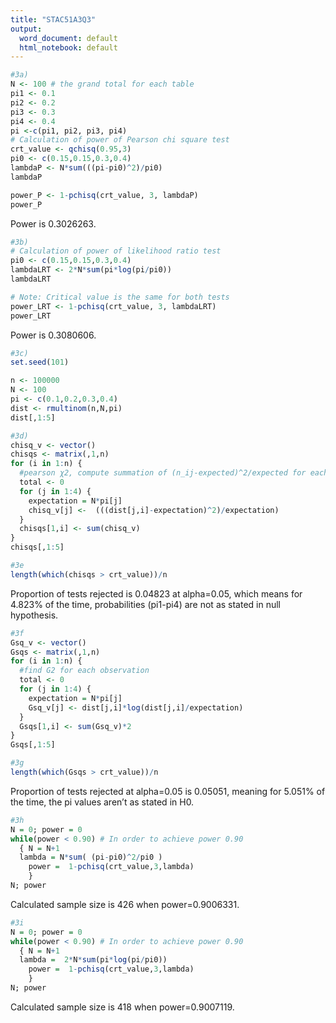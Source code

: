 ```yaml
---
title: "STAC51A3Q3"
output:
  word_document: default
  html_notebook: default
---
```

```r
#3a)
N <- 100 # the grand total for each table
pi1 <- 0.1
pi2 <- 0.2
pi3 <- 0.3
pi4 <- 0.4
pi <-c(pi1, pi2, pi3, pi4)
# Calculation of power of Pearson chi square test
crt_value <- qchisq(0.95,3)
pi0 <- c(0.15,0.15,0.3,0.4)
lambdaP <- N*sum(((pi-pi0)^2)/pi0)
lambdaP

power_P <- 1-pchisq(crt_value, 3, lambdaP)
power_P
```
Power is 0.3026263.

```r
#3b)
# Calculation of power of likelihood ratio test
pi0 <- c(0.15,0.15,0.3,0.4)
lambdaLRT <- 2*N*sum(pi*log(pi/pi0))
lambdaLRT

# Note: Critical value is the same for both tests
power_LRT <- 1-pchisq(crt_value, 3, lambdaLRT)
power_LRT
```
Power is 0.3080606.

```r
#3c)
set.seed(101)

n <- 100000
N <- 100
pi <- c(0.1,0.2,0.3,0.4)
dist <- rmultinom(n,N,pi)
dist[,1:5]
```

```r
#3d)
chisq_v <- vector()
chisqs <- matrix(,1,n)
for (i in 1:n) {
  #pearson χ2, compute summation of (n_ij-expected)^2/expected for each observation
  total <- 0
  for (j in 1:4) {
    expectation = N*pi[j]
    chisq_v[j] <-  (((dist[j,i]-expectation)^2)/expectation)
  }
  chisqs[1,i] <- sum(chisq_v)
}
chisqs[,1:5]
```
```r
#3e
length(which(chisqs > crt_value))/n
```
Proportion of tests rejected is 0.04823 at alpha=0.05, which means for 4.823% of the time, probabilities (pi1-pi4) are not as stated in null hypothesis.

```r
#3f
Gsq_v <- vector()
Gsqs <- matrix(,1,n)
for (i in 1:n) {
  #find G2 for each observation
  total <- 0
  for (j in 1:4) {
    expectation = N*pi[j]
    Gsq_v[j] <- dist[j,i]*log(dist[j,i]/expectation)
  }
  Gsqs[1,i] <- sum(Gsq_v)*2
}
Gsqs[,1:5]
```

```r
#3g
length(which(Gsqs > crt_value))/n
```
Proportion of tests rejected at alpha=0.05 is 0.05051, meaning for 5.051% of the time, the pi values aren't as stated in H0.

```r
#3h
N = 0; power = 0
while(power < 0.90) # In order to achieve power 0.90
  { N = N+1
  lambda = N*sum( (pi-pi0)^2/pi0 )
 	power =  1-pchisq(crt_value,3,lambda)
	}
N; power
```
Calculated sample size is 426 when power=0.9006331.
```r
#3i
N = 0; power = 0
while(power < 0.90) # In order to achieve power 0.90
  { N = N+1
  lambda =  2*N*sum(pi*log(pi/pi0))
 	power =  1-pchisq(crt_value,3,lambda)
	}
N; power
```
Calculated sample size is 418 when power=0.9007119.